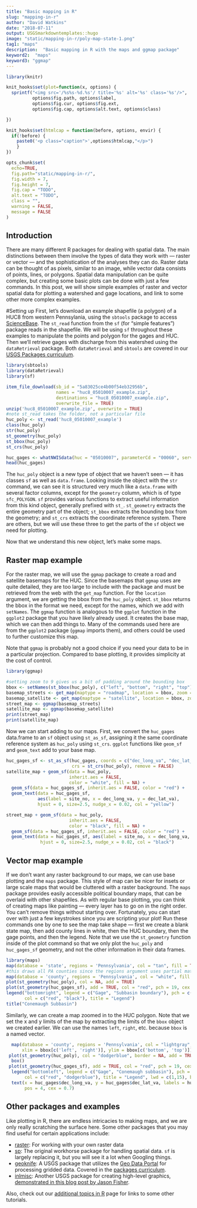 ```yaml
---
title: "Basic mapping in R"
slug: "mapping-in-r"
author: "David Watkins"
date: "2018-07-11"
output: USGSmarkdowntemplates::hugo
image: "static/mapping-in-r/poly-map-state-1.png"
tag1: "maps"
description:  "Basic mapping in R with the maps and ggmap package"
keyword2:  "maps"
keyword3: "ggmap"
---
```

```r
library(knitr)

knit_hooks$set(plot=function(x, options) {
  sprintf("<img src='/%s%s-%d.%s'/ title='%s' alt='%s' class='%s'/>",
          options$fig.path, options$label,
          options$fig.cur, options$fig.ext,
          options$fig.cap, options$alt.text, options$class)

})

knit_hooks$set(htmlcap = function(before, options, envir) {
  if(!before) {
    paste0('<p class="caption">',options$htmlcap,"</p>")
    }
})

opts_chunk$set(
  echo=TRUE,
  fig.path="static/mapping-in-r/",
  fig.width = 7,
  fig.height = 7,
  fig.cap = "TODO",
  alt.text = "TODO",
  class = "",
  warning = FALSE,
  message = FALSE
)
```
## Introduction

There are many different R packages for dealing with spatial data. The main distinctions between them involve the types of data they work with --- raster or vector --- and the sophistication of the analyses they can do.  Raster data can be thought of as pixels, similar to an image, while vector data consists of points, lines, or polygons.  Spatial data manipulation can be quite complex, but creating some basic plots can be done with just a few commands. In this post, we will show simple examples of raster and vector spatial data for plotting a watershed and gage locations, and link to some other more complex examples.

#Setting up
First, let's download an example shapefile (a polygon) of a HUC8 from western Pennsylania, using the `sbtools` package to access [ScienceBase](https://www.sciencebase.gov/catalog/). The `st_read` function from the `sf` (for "simple features") package reads in the shapefile.  We will be using `sf` throughout these examples to manipulate the points and polygon for the gages and HUC.  Then we'll retrieve gages with discharge from this watershed using the `dataRetrieval` package.  Both `dataRetrieval` and `sbtools` are covered in our [USGS Packages curriculum](https://owi.usgs.gov/R/training-curriculum/usgs-packages/).

```r
library(sbtools)
library(dataRetrieval)
library(sf)

item_file_download(sb_id = "5a83025ce4b00f54eb32956b", 
                   names = "huc8_05010007_example.zip", 
                   destinations = "huc8_05010007_example.zip", 
                   overwrite_file = TRUE)
unzip('huc8_05010007_example.zip', overwrite = TRUE)
#note st_read takes the folder, not a particular file
huc_poly <- st_read('huc8_05010007_example')
class(huc_poly)
str(huc_poly)
st_geometry(huc_poly)
st_bbox(huc_poly)
st_crs(huc_poly)

huc_gages <- whatNWISdata(huc = "05010007", parameterCd = "00060", service="uv")
head(huc_gages)
```

The `huc_poly` object is a new type of object that we haven't seen --- it has classes `sf` as well as `data.frame`.  Looking inside the object with the `str` command, we can see it is structured very much like a `data.frame` with several factor columns, except for the `geometry` column, which is of type `sfc_POLYGON`.  `sf` provides various functions to extract useful information from this kind object, generally prefixed with `st_`.  `st_geometry` extracts the entire geometry part of the object; `st_bbox` extracts the bounding box from the geometry; and `st_crs` extracts the coordinate reference system.  There are others, but we will use these three to get the parts of the `sf` object we need for plotting.    

Now that we understand this new object, let's make some maps.

## Raster map example
For the raster map, we will use the `ggmap` package to create a road and satellite basemaps for the HUC.  Since the basemaps that `ggmap` uses are quite detailed, they are too large to include with the package and must be retrieved from the web with the `get_map` function.  For the `location` argument, we are getting the bbox from the `huc_poly` object.  `st_bbox` returns the bbox in the format we need, except for the names, which we add   with `setNames`.  The `ggmap` function is analogous to the `ggplot` function in the `ggplot2` package that you have likely already used.  It creates the base map, which we can then add things to.  Many of the commands used here are from the `ggplot2` package (`ggmap` imports them), and others could be used to further customize this map.  

Note that `ggmap` is probably not a good choice if you need your data to be in a particular projection.  Compared to base plotting, it provides simplicity at the cost of control.  

```r
library(ggmap)

#setting zoom to 9 gives us a bit of padding around the bounding box
bbox <- setNames(st_bbox(huc_poly), c("left", "bottom", "right", "top"))
basemap_streets <- get_map(maptype = "roadmap", location = bbox, zoom = 9)
basemap_satellite <- get_map(maptype = "satellite", location = bbox, zoom = 9)
street_map <- ggmap(basemap_streets) 
satellite_map <- ggmap(basemap_satellite)
print(street_map)
print(satellite_map)
```

Now we can start adding to our maps. First, we convert the `huc_gages` data.frame to an `sf` object using `st_as_sf`, assigning it the same coordinate reference system as `huc_poly` using `st_crs`.  `ggplot` functions like `geom_sf` and `geom_text` add to your base map.

```r
huc_gages_sf <- st_as_sf(huc_gages, coords = c("dec_long_va", "dec_lat_va"), 
                         crs = st_crs(huc_poly), remove = FALSE)
satellite_map + geom_sf(data = huc_poly,
                        inherit.aes = FALSE,
                        color = "white", fill = NA) +
  geom_sf(data = huc_gages_sf, inherit.aes = FALSE, color = "red") +
  geom_text(data = huc_gages_sf, 
            aes(label = site_no, x = dec_long_va, y = dec_lat_va),
            hjust = 0, size=2.5, nudge_x = 0.02, col = "yellow")

street_map + geom_sf(data = huc_poly,
                        inherit.aes = FALSE,
                        color = "black", fill = NA) +
  geom_sf(data = huc_gages_sf, inherit.aes = FALSE, color = "red") +
  geom_text(data = huc_gages_sf, aes(label = site_no, x = dec_long_va, y = dec_lat_va),
             hjust = 0, size=2.5, nudge_x = 0.02, col = "black")
```

## Vector map example
If we don't want any raster background to our maps, we can use base plotting and the `maps` package.  This style of map can be nicer for insets or large scale maps that would be cluttered with a raster background.  The `maps` package provides easily accessible political boundary maps, that can be overlaid with other shapefiles.  As with regular base plotting, you can think of creating maps like painting --- every layer has to go on in the right order.  You can't remove things without starting over.  Fortunately, you can start over with just a few keystrokes since you are scripting your plot!  Run these commands one by one to see the map take shape --- first we create a blank state map, then add county lines in white, then the HUC boundary, then the gage points, and then the legend.  Note that we use the `st_geometry` function inside of the plot command so that we only plot the `huc_poly` and `huc_gages_sf` geometry, and not the other information in their data frames.

```r
library(maps)
map(database = 'state', regions = 'Pennsylvania', col = "tan", fill = TRUE, border = NA)
#this draws all PA counties since the regions argument uses partial matching
map(database = 'county', regions = 'Pennsylvania', col = "white", fill = FALSE, add = TRUE)
plot(st_geometry(huc_poly), col = NA, add = TRUE)
plot(st_geometry(huc_gages_sf), add = TRUE, col = "red", pch = 19, cex = 0.7)
legend("bottomright", legend = c("Gage", "Subbasin boundary"), pch = c(19,NA), lty = c(NA, 1),
       col = c("red", "black"), title = "Legend")
title("Conemaugh Subbasin")


```

Similarly, we can create a map zoomed in to the HUC polygon.  Note that we set the x and y limits of the map by extracting the limits of the `bbox` object we created earlier.  We can use the names `left`, `right`, etc. because `bbox` is a named vector.  

```r
  map(database = 'county', regions = 'Pennsylvania', col = "lightgray", 
      xlim = bbox[c('left', 'right')], ylim = bbox[c('bottom', 'top')])
 plot(st_geometry(huc_poly), col = "dodgerblue", border = NA, add = TRUE)
  box()
 plot(st_geometry(huc_gages_sf), add = TRUE, col = "red", pch = 19, cex = 0.7)
  legend("bottomleft", legend = c("Gage", "Conemaugh subbasin"), pch = c(19,NA), lty = c(NA, 1),
       col = c("red", "dodgerblue"), title = "Legend", lwd = c(1,15), bg = "wheat")
  text(x = huc_gages$dec_long_va, y = huc_gages$dec_lat_va, labels = huc_gages$site_no,
       pos = 4, cex = 0.7)
```

## Other packages and examples
Like plotting in R, there are endless intricacies to making maps, and we are only really scratching the surface here.  Some other packages that you may find useful for certain applications include:

- [raster](https://cran.r-project.org/web/packages/raster/index.html): For working with your own raster data
- [sp](https://cran.r-project.org/web/packages/sp/index.html): The original workhorse package for handling spatial data.  `sf` is largely replacing it, but you will see it a lot when Googling things.
- [geoknife](https://cran.r-project.org/web/packages/geoknife/index.html): A USGS package that utilizes the [Geo Data Portal](https://cida.usgs.gov/gdp/how-to-gdp/) for processing gridded data.  Covered in the [packages curriculum](https://owi.usgs.gov/R/training-curriculum/usgs-packages/).
 - [inlmisc](https://cran.r-project.org/web/packages/inlmisc/index.html): Another USGS package for creating high-level graphics, [demonstrated in this blog post by Jason Fisher](https://owi.usgs.gov/blog/inlmiscmaps/).
 
 Also, check out our [additional topics in R](https://owi.usgs.gov/R/training-curriculum/intro-curriculum/Additional/) page for links to some other tutorials.
